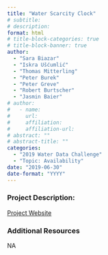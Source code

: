 ```yaml
---
title: "Water Scarcity Clock"
# subtitle: 
# description: 
format: html
# title-block-categories: true
# title-block-banner: true
author: 
  - "Sara Biazar"
  - "Iskra Ušćumlić"
  - "Thomas Mitterling"
  - "Peter Burek"
  - "Peter Greve"
  - "Robert Burtscher"
  - "Jasmin Baier"
# author:
#   - name: 
#     url: 
#     affiliation: 
#     affiliation-url:
# abstract: ""
# abstract-title: ""
categories: 
  - "2019 Water Data Challenge"
  - "Topic: Availability"
date: "2019-06-30"
date-format: "YYYY"
---
```


<!-- COMMENT
## params_NOTUSED-proj_title

#### Year: params_NOTUSED-year

#### Topics: params_NOTUSED-topics

#### Awards: params_NOTUSED-awards

#### Team Members: params_NOTUSED-team_members
UNCOMMENT -->

### Project Description:

[Project Website](https://www.worldwater.io/)

### Additional Resources

NA
